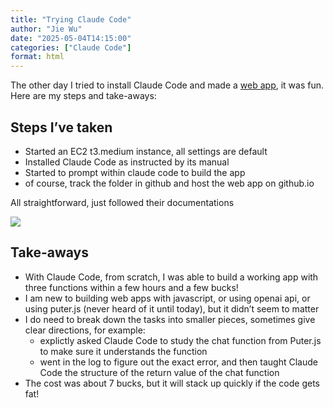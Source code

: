 ```yaml
---
title: "Trying Claude Code"
author: "Jie Wu"
date: "2025-05-04T14:15:00"
categories: ["Claude Code"]
format: html
---
```


The other day I tried to install Claude Code and made a [web app](https://dnageek.github.io/calendar.playground/), it was fun. Here are my steps and take-aways:

## Steps I've taken

-   Started an EC2 t3.medium instance, all settings are default
-   Installed Claude Code as instructed by its manual
-   Started to prompt within claude code to build the app
-   of course, track the folder in github and host the web app on github.io

All straightforward, just followed their documentations

![](images/paste-1.png)

## Take-aways

-   With Claude Code, from scratch, I was able to build a working app with three functions within a few hours and a few bucks!
-   I am new to building web apps with javascript, or using openai api, or using puter.js (never heard of it until today), but it didn't seem to matter
-   I do need to break down the tasks into smaller pieces, sometimes give clear directions, for example:
    -   explictly asked Claude Code to study the chat function from Puter.js to make sure it understands the function
    -   went in the log to figure out the exact error, and then taught Claude Code the structure of the return value of the chat function
-   The cost was about 7 bucks, but it will stack up quickly if the code gets fat!